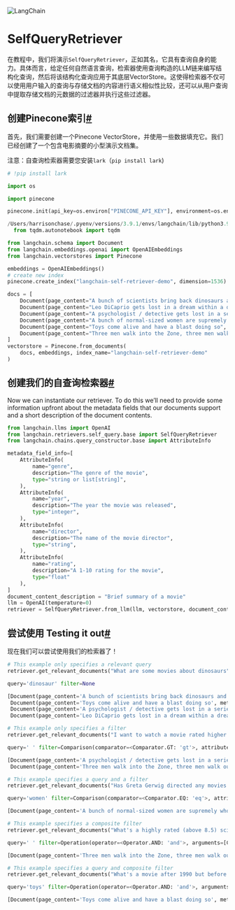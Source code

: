 

<Head>
  <script>
    {
      `(function() {
         var _hmt = _hmt || [];
(function() {
  var hm = document.createElement("script");
  hm.src = "https://hm.baidu.com/hm.js?e60fb290e204e04c5cb6f79b0ac1e697";
  var s = document.getElementsByTagName("script")[0]; 
  s.parentNode.insertBefore(hm, s);
})();
       })();`
    }
  </script>
</Head>

![LangChain](https://pica.zhimg.com/50/v2-56e8bbb52aa271012541c1fe1ceb11a2_r.gif)



SelfQueryRetriever
===

在教程中，我们将演示`SelfQueryRetriever`，正如其名，它具有查询自身的能力。具体而言，给定任何自然语言查询，检索器使用查询构造的LLM链来编写结构化查询，然后将该结构化查询应用于其底层VectorStore。这使得检索器不仅可以使用用户输入的查询与存储文档的内容进行语义相似性比较，还可以从用户查询中提取存储文档的元数据的过滤器并执行这些过滤器。

创建Pinecone索引[#](#creating-a-pinecone-index "本标题的永久链接")
------------------------------------------------------

首先，我们需要创建一个Pinecone VectorStore，并使用一些数据填充它。我们已经创建了一个包含电影摘要的小型演示文档集。

注意：自查询检索器需要您安装`lark`（`pip install lark`)

```python
# !pip install lark

```

```python
import os

import pinecone

pinecone.init(api_key=os.environ["PINECONE_API_KEY"], environment=os.environ["PINECONE_ENV"])

```

```python
/Users/harrisonchase/.pyenv/versions/3.9.1/envs/langchain/lib/python3.9/site-packages/pinecone/index.py:4: TqdmExperimentalWarning: Using `tqdm.autonotebook.tqdm` in notebook mode. Use `tqdm.tqdm` instead to force console mode (e.g. in jupyter console)
  from tqdm.autonotebook import tqdm

```

```python
from langchain.schema import Document
from langchain.embeddings.openai import OpenAIEmbeddings
from langchain.vectorstores import Pinecone

embeddings = OpenAIEmbeddings()
# create new index
pinecone.create_index("langchain-self-retriever-demo", dimension=1536)

```

```python
docs = [
    Document(page_content="A bunch of scientists bring back dinosaurs and mayhem breaks loose", metadata={"year": 1993, "rating": 7.7, "genre": ["action", "science fiction"]}),
    Document(page_content="Leo DiCaprio gets lost in a dream within a dream within a dream within a ...", metadata={"year": 2010, "director": "Christopher Nolan", "rating": 8.2}),
    Document(page_content="A psychologist / detective gets lost in a series of dreams within dreams within dreams and Inception reused the idea", metadata={"year": 2006, "director": "Satoshi Kon", "rating": 8.6}),
    Document(page_content="A bunch of normal-sized women are supremely wholesome and some men pine after them", metadata={"year": 2019, "director": "Greta Gerwig", "rating": 8.3}),
    Document(page_content="Toys come alive and have a blast doing so", metadata={"year": 1995, "genre": "animated"}),
    Document(page_content="Three men walk into the Zone, three men walk out of the Zone", metadata={"year": 1979, "rating": 9.9, "director": "Andrei Tarkovsky", "genre": ["science fiction", "thriller"], "rating": 9.9})
]
vectorstore = Pinecone.from_documents(
    docs, embeddings, index_name="langchain-self-retriever-demo"
)

```

创建我们的自查询检索器[#](#creating-our-self-querying-retriever "本标题的永久链接")
----------------------------------------------------------------

Now we can instantiate our retriever. To do this we’ll need to provide some information upfront about the metadata fields that our documents support and a short description of the document contents.

```python
from langchain.llms import OpenAI
from langchain.retrievers.self_query.base import SelfQueryRetriever
from langchain.chains.query_constructor.base import AttributeInfo

metadata_field_info=[
    AttributeInfo(
        name="genre",
        description="The genre of the movie", 
        type="string or list[string]", 
    ),
    AttributeInfo(
        name="year",
        description="The year the movie was released", 
        type="integer", 
    ),
    AttributeInfo(
        name="director",
        description="The name of the movie director", 
        type="string", 
    ),
    AttributeInfo(
        name="rating",
        description="A 1-10 rating for the movie",
        type="float"
    ),
]
document_content_description = "Brief summary of a movie"
llm = OpenAI(temperature=0)
retriever = SelfQueryRetriever.from_llm(llm, vectorstore, document_content_description, metadata_field_info, verbose=True)

```

尝试使用 Testing it out[#](#testing-it-out "Permalink to this headline")
---------------------------------------------------------------

现在我们可以尝试使用我们的检索器了！

```python
# This example only specifies a relevant query
retriever.get_relevant_documents("What are some movies about dinosaurs")

```

```python
query='dinosaur' filter=None

```

```python
[Document(page_content='A bunch of scientists bring back dinosaurs and mayhem breaks loose', metadata={'genre': ['action', 'science fiction'], 'rating': 7.7, 'year': 1993.0}),
 Document(page_content='Toys come alive and have a blast doing so', metadata={'genre': 'animated', 'year': 1995.0}),
 Document(page_content='A psychologist / detective gets lost in a series of dreams within dreams within dreams and Inception reused the idea', metadata={'director': 'Satoshi Kon', 'rating': 8.6, 'year': 2006.0}),
 Document(page_content='Leo DiCaprio gets lost in a dream within a dream within a dream within a ...', metadata={'director': 'Christopher Nolan', 'rating': 8.2, 'year': 2010.0})]

```

```python
# This example only specifies a filter
retriever.get_relevant_documents("I want to watch a movie rated higher than 8.5")

```

```python
query=' ' filter=Comparison(comparator=<Comparator.GT: 'gt'>, attribute='rating', value=8.5)

```

```python
[Document(page_content='A psychologist / detective gets lost in a series of dreams within dreams within dreams and Inception reused the idea', metadata={'director': 'Satoshi Kon', 'rating': 8.6, 'year': 2006.0}),
 Document(page_content='Three men walk into the Zone, three men walk out of the Zone', metadata={'director': 'Andrei Tarkovsky', 'genre': ['science fiction', 'thriller'], 'rating': 9.9, 'year': 1979.0})]

```

```python
# This example specifies a query and a filter
retriever.get_relevant_documents("Has Greta Gerwig directed any movies about women")

```

```python
query='women' filter=Comparison(comparator=<Comparator.EQ: 'eq'>, attribute='director', value='Greta Gerwig')

```

```python
[Document(page_content='A bunch of normal-sized women are supremely wholesome and some men pine after them', metadata={'director': 'Greta Gerwig', 'rating': 8.3, 'year': 2019.0})]

```

```python
# This example specifies a composite filter
retriever.get_relevant_documents("What's a highly rated (above 8.5) science fiction film?")

```

```python
query=' ' filter=Operation(operator=<Operator.AND: 'and'>, arguments=[Comparison(comparator=<Comparator.EQ: 'eq'>, attribute='genre', value='science fiction'), Comparison(comparator=<Comparator.GT: 'gt'>, attribute='rating', value=8.5)])

```

```python
[Document(page_content='Three men walk into the Zone, three men walk out of the Zone', metadata={'director': 'Andrei Tarkovsky', 'genre': ['science fiction', 'thriller'], 'rating': 9.9, 'year': 1979.0})]

```

```python
# This example specifies a query and composite filter
retriever.get_relevant_documents("What's a movie after 1990 but before 2005 that's all about toys, and preferably is animated")

```

```python
query='toys' filter=Operation(operator=<Operator.AND: 'and'>, arguments=[Comparison(comparator=<Comparator.GT: 'gt'>, attribute='year', value=1990.0), Comparison(comparator=<Comparator.LT: 'lt'>, attribute='year', value=2005.0), Comparison(comparator=<Comparator.EQ: 'eq'>, attribute='genre', value='animated')])

```

```python
[Document(page_content='Toys come alive and have a blast doing so', metadata={'genre': 'animated', 'year': 1995.0})]

```

